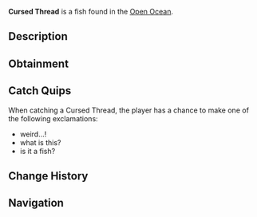 {{FishInfobox
|image          = Cursed Thread.png
|rarity         = Mythical
|sea            = Second Sea
|location       = [[Open Ocean]]
|sublocation    = 
|sources        = Fishing Rod
|radar_location = 
|prog_speed     = +12
|xp             = 20
|weather        = Clear
|time           = Day
|season         = Summer
|bait           = Sapphire Krill
|base_weight    = 10.5
|base_value     = 40
|weight_range   = 0
|base_chance    = 30
|base_resil     = 85
}}
'''Cursed Thread''' is a {{Rarity|Mythical}} fish found in the [[Open Ocean]].

== Description ==
{{Description|???|Bestiary Entry}}

== Obtainment ==
{{Fish Availability|
Apex Fish Hunt/Apex Leviathan
Open Ocean
|top_rods      = 
Frostfire Rod\110436.47\73822.74;
Steady Rod\104574.31\70083.41;
Plastic Rod\81519.44\300005.73;
North-Star Rod\81428.87\67991.65;
Event Horizon Rod\81333.75\67912.23;
Fischer's Rod\65318.74\289217.12;
Candy Cane Rod\73693.09\70695.9;
Nocturnal Rod\18121.26\48265.69;
Astralhook Rod\56877.32\61512.52;
Free Spirit Rod\50225.64\45751.03;
Verdant Shear Rod\47810.24\54544.99;
Blazebringer Rod\44684.88\49655.91;
Trident Rod\40940.27\35147.45;
No-Life Rod\35302.93\30598.01;
Ethereal Prism Rod\34912.26\33829.12;
Seraphic Rod\34413.1\32556.01;
Rod Of The Exalted One\33297.77\31846.5;
Rod Of The Forgotten Fang\33121.51\30988.81;
Challenger's Rod\32951.64\29639.71;
Depthseeker Rod\32772.73\27567.98;
Rod Of The Depths\32682.76\30257.31;
Avalanche Rod\32597.72\27367.39;
Volcanic Rod\32357.45\28563.53;
Zeus Rod\32252.23\28505.44
|recommended   = Astralhook Rod
}}

== Catch Quips ==
When catching a Cursed Thread, the player has a chance to make one of the following exclamations:
* weird...!
* what is this?
* is it a fish?

== Change History ==
{{Change History|{{subst:Current Version}}}}

== Navigation ==
{{Fish Navbox|Open Ocean}}